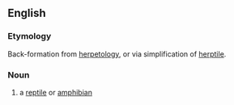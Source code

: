 ==English==
===Etymology===
Back-formation from [[herpetology]], or via simplification of [[herptile]].

===Noun===
{{en-noun}}
#{{colloquial}} a [[reptile]] or [[amphibian]]